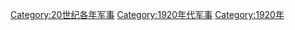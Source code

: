 {{portal|軍事}}
{{Commonscat|1920 in military history}}
{{Year by category
|m=1
|c=9
|d=2
|y=0
|cat=军事
|sortkey=军事
|parent=20世纪各年军事
|subcat=1920年代军事
}}

[[Category:20世纪各年军事|Category:20世纪各年军事]]
[[Category:1920年代军事|Category:1920年代军事]]
[[Category:1920年|Category:1920年]]
